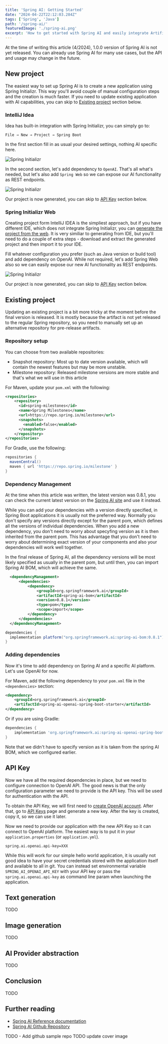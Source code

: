 ```yaml
---
title: 'Spring AI: Getting Started'
date: "2024-04-22T22:12:03.284Z"
tags: ['Spring', 'Java']
path: '/spring-ai/'
featuredImage: './spring-ai.png'
excerpt: 'How to get started with Spring AI and easily integrate Artificial Intelligence functionality into your Spring Boot application.'
---
```


<PostHeader frontmatter={props.data.mdx.frontmatter} />

<Info>At the time of writing this article (4/2024), 1.0.0 version of Spring AI is not yet released. You can already use Spring AI for many use cases, but the API and usage may change in the future.</Info>

## New project
The easiest way to set up Spring AI is to create a new application using Spring Initializr. This way you'll avoid couple of manual configuration steps and the creation is much faster. If you need to update existing application with AI capabilities, you can skip to [Existing project](#existing-project) section below.

### IntelliJ Idea
Idea has built-in integration with Spring Initializr, you can simply go to:

```
File → New → Project → Spring Boot
```

In the first section fill in as usual your desired settings, nothing AI specific here.

![Spring Initializr](spring-initializr-idea-1.png)

In the second section, let's add dependency to `OpenAI`. That's all what's needed, but let's also add `Spring Web` so we can expose our AI functionality as REST endpoints.

![Spring Initializr](spring-initializr-idea-2.png)

Our project is now generated, you can skip to [API Key](#api-key) section below.

### Spring Initializr Web
Creating project form IntelliJ IDEA is the simpliest approach, but if you have different IDE, which does not integrate Spring Initializr, you can [generate the project from the web](https://start.spring.io/). It is very similiar to generating from IDE, but you'll need to do a couple of extra steps - download and extract the generated project and then import it to your IDE.

Fill whatever configuration you prefer (such as Java version or build tool) and add dependency on OpenAI. While not required, let's add Spring Web also so we can easily expose our new AI functionality as REST endpoints.

![Spring Initializr](spring-initializr-web.png)

Our project is now generated, you can skip to [API Key](#api-key) section below.

## Existing project
Updating an existing project is a bit more tricky at the moment before the final version is released. It is mostly because the artifact is not yet released to the regular Spring repository, so you need to manually set up an alternative repository for pre-release artifacts.

### Repository setup
You can choose from two available repositories:
- Snapshot repository: Most up to date version available, which will contain the newest features but may be more unstable.
- Milestone repository: Released milestone versions are more stable and that's what we will use in this article

For Maven, update your `pom.xml` with the following:

```xml
<repositories>
    <repository>
      <id>spring-milestones</id>
      <name>Spring Milestones</name>
      <url>https://repo.spring.io/milestone</url>
      <snapshots>
        <enabled>false</enabled>
      </snapshots>
    </repository>
</repositories>
```

For Gradle, use the following:

```groovy
repositories {
  mavenCentral()
  maven { url 'https://repo.spring.io/milestone' }
}
```

### Dependency Management

<Info>At the time when this article was written, the latest version was 0.8.1, you can check the current latest version on the <a href="https://docs.spring.io/spring-ai/docs/">Spring AI site</a> and use it instead.</Info>

While you can add your dependencies with a version directly specified, in Spring Boot applications it is usually not the preferred way. Normally you don't specify any versions directly except for the parent pom, which defines all the versions of individual dependencies. When you add a new dependency, you don't need to worry about specyfing version as it is then inherited from the parent pom. This has advantage that you don't need to worry about determining exact version of your components and also your dependencies will work well together.

In the final release of Spring AI, all the dependency versions will be most likely specified as usually in the parent pom, but until then, you can import Spring AI BOM, which will achieve the same.

```xml
  <dependencyManagement>
      <dependencies>
          <dependency>
              <groupId>org.springframework.ai</groupId>
              <artifactId>spring-ai-bom</artifactId>
              <version>0.8.1</version>
              <type>pom</type>
              <scope>import</scope>
          </dependency>
      </dependencies>
  </dependencyManagement>
```

```groovy
dependencies {
  implementation platform("org.springframework.ai:spring-ai-bom:0.8.1")
}
```


### Adding dependencies
Now it's time to add dependency on Spring AI and a specific AI platform. Let's use OpenAI for now.

For Maven, add the following dependency to your `pom.xml` file in the `<dependencies>` section:

```xml
<dependency>
    <groupId>org.springframework.ai</groupId>
    <artifactId>spring-ai-openai-spring-boot-starter</artifactId>
</dependency>
```

Or if you are using Gradle:

```groovy
dependencies {
    implementation 'org.springframework.ai:spring-ai-openai-spring-boot-starter'
}
```

Note that we didn't have to specify version as it is taken from the spring AI BOM, which we configured earlier.

## API Key
Now we have all the required dependencies in place, but we need to configure connection to OpenAI API. The good news is that the only configuration parameter we need to provide is the API key. This will be used for authentication with the API.

To obtain the API Key, we will first need to [create OpenAI account](https://platform.openai.com/signup). After that, go to [API Keys](https://platform.openai.com/api-keys) page and generate a new key. After the key is created, copy it, so we can use it later.

Now we need to provide our application with the new API Key so it can connect to OpenAI platform. The easiest way is to put it in your `application.properties` (or `application.yml`).

```properties
spring.ai.openai.api-key=XXX
```

<Info>While this will work for our simple hello world application, it is usually not good idea to have your secret credentials stored with the application itself and available to all in git. You can instead set environmental variable `SPRING_AI_OPENAI_API_KEY` with your API key or pass the `spring.ai.openai.api-key` as command line param when launching the application.</Info>

## Text generation
TODO

## Image generation
TODO

## AI Provider abstraction
TODO

## Conclusion
TODO

## Further reading
- [Spring AI Reference documentation](https://docs.spring.io/spring-ai/reference/index.html)
- [Spring AI Github Repository](https://github.com/spring-projects/spring-ai)

TODO - Add github sample repo
TODO update cover image